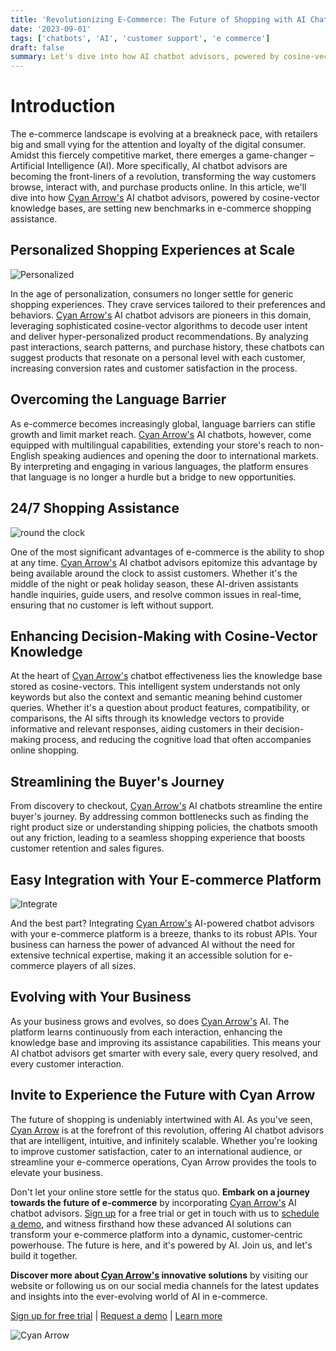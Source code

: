 ```yaml
---
title: 'Revolutionizing E-Commerce: The Future of Shopping with AI Chatbot Advisors'
date: '2023-09-01'
tags: ['chatbots', 'AI', 'customer support', 'e commerce']
draft: false
summary: Let's dive into how AI chatbot advisors, powered by cosine-vector knowledge bases, are setting new benchmarks in e-commerce shopping assistance.
---
```


# Introduction

The e-commerce landscape is evolving at a breakneck pace, with retailers big and small vying for the attention and loyalty of the digital consumer. 
Amidst this fiercely competitive market, there emerges a game-changer – Artificial Intelligence (AI). More specifically, AI chatbot advisors are becoming 
the front-liners of a revolution, transforming the way customers browse, interact with, and purchase products online. In this article, we'll dive into how 
[Cyan Arrow's](https://www.cyanarrow.com) AI chatbot advisors, powered by cosine-vector knowledge bases, are setting new benchmarks in e-commerce shopping assistance.

<TOCInline toc={props.toc} exclude="Introduction"/>

## Personalized Shopping Experiences at Scale
<div className="flex relative w-full h-[250px] p-4 border rounded shadow overflow-hidden bg-white">
    <Image alt="Personalized" src="/static/images/personal.svg" fill={true} className=" object-contain -mt-0" />
</div>

In the age of personalization, consumers no longer settle for generic shopping experiences. They crave services tailored to their preferences and behaviors. 
[Cyan Arrow's](https://www.cyanarrow.com) AI chatbot advisors are pioneers in this domain, leveraging sophisticated cosine-vector algorithms to decode user intent and deliver hyper-personalized 
product recommendations. By analyzing past interactions, search patterns, and purchase history, these chatbots can suggest products that resonate on a personal level 
with each customer, increasing conversion rates and customer satisfaction in the process.

## Overcoming the Language Barrier

As e-commerce becomes increasingly global, language barriers can stifle growth and limit market reach. [Cyan Arrow's](https://www.cyanarrow.com) AI chatbots, however, come equipped with multilingual 
capabilities, extending your store's reach to non-English speaking audiences and opening the door to international markets. By interpreting and engaging in various languages, 
the platform ensures that language is no longer a hurdle but a bridge to new opportunities.

## 24/7 Shopping Assistance
<div className="flex relative w-full h-[250px] p-4 border rounded shadow overflow-hidden bg-white">
    <Image alt="round the clock" src="/static/images/24x7.svg" fill={true} className=" object-contain -mt-0 " />
</div>

One of the most significant advantages of e-commerce is the ability to shop at any time. [Cyan Arrow's](https://www.cyanarrow.com) AI chatbot advisors epitomize this advantage by 
being available around the clock to assist customers. Whether it's the middle of the night or peak holiday season, these AI-driven assistants handle inquiries, 
guide users, and resolve common issues in real-time, ensuring that no customer is left without support.

## Enhancing Decision-Making with Cosine-Vector Knowledge

At the heart of [Cyan Arrow's](https://www.cyanarrow.com) chatbot effectiveness lies the knowledge base stored as cosine-vectors. This intelligent system understands not only keywords but also 
the context and semantic meaning behind customer queries. Whether it's a question about product features, compatibility, or comparisons, the AI sifts through its knowledge 
vectors to provide informative and relevant responses, aiding customers in their decision-making process, and reducing the cognitive load that often accompanies online shopping.

## Streamlining the Buyer's Journey

From discovery to checkout, [Cyan Arrow's](https://www.cyanarrow.com) AI chatbots streamline the entire buyer's journey. By addressing common bottlenecks such as finding the right product size or 
understanding shipping policies, the chatbots smooth out any friction, leading to a seamless shopping experience that boosts customer retention and sales figures.

## Easy Integration with Your E-commerce Platform
<div className="flex relative w-full h-[250px] p-4 border rounded shadow overflow-hidden bg-white">
    <Image alt="Integrate" src="/static/images/connect.svg" fill={true} className=" object-contain mt-0 " />
</div>

And the best part? Integrating [Cyan Arrow's](https://www.cyanarrow.com) AI-powered chatbot advisors with your e-commerce platform is a breeze, thanks to its robust APIs. Your business can harness 
the power of advanced AI without the need for extensive technical expertise, making it an accessible solution for e-commerce players of all sizes.

## Evolving with Your Business

As your business grows and evolves, so does [Cyan Arrow's](https://www.cyanarrow.com) AI. The platform learns continuously from each interaction, enhancing the knowledge base and improving its 
assistance capabilities. This means your AI chatbot advisors get smarter with every sale, every query resolved, and every customer interaction.

## Invite to Experience the Future with Cyan Arrow

The future of shopping is undeniably intertwined with AI. As you've seen, [Cyan Arrow](https://www.cyanarrow.com) is at the forefront of this revolution, offering AI chatbot advisors that are 
intelligent, intuitive, and infinitely scalable. Whether you're looking to improve customer satisfaction, cater to an international audience, or streamline your e-commerce 
operations, Cyan Arrow provides the tools to elevate your business.

Don't let your online store settle for the status quo. **Embark on a journey towards the future of e-commerce** by incorporating [Cyan Arrow's](https://www.cyanarrow.com) AI chatbot advisors. 
[Sign up](https://www.cyanarrow.com/signin) for a free trial or get in touch with us to [schedule a demo](https://calendly.com/anshulkumar-ca?background_color=27272a&text_color=ffffff&primary_color=00ffff), and witness firsthand how these advanced AI solutions can transform your e-commerce platform into a dynamic, customer-centric 
powerhouse. The future is here, and it's powered by AI. Join us, and let's build it together.

**Discover more about [Cyan Arrow's](https://www.cyanarrow.com) innovative solutions** by visiting our website or following us on our social media channels for the latest updates and insights 
into the ever-evolving world of AI in e-commerce.

[Sign up for free trial](https://app.cyanarrow.com) | [Request a demo](https://calendly.com/anshulkumar-ca?background_color=27272a&text_color=ffffff&primary_color=00ffff) | [Learn more](https://www.cyanarrow.com)

<div className=" relative w-full h-[100px] ">
    <Image alt="Cyan Arrow" src="https://uc3b3aipuvs3z1xy.public.blob.vercel-storage.com/tour-assets/logo-ef9CHUYyipFDpdvekPfwG6RuZRlFct.svg" fill={true} className=" object-contain -mt-0 " />
</div>